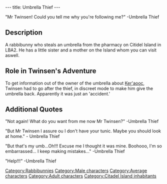 ---
title: Umbrella Thief
---

"Mr Twinsen! Could you tell me why you're following me?"
-Umbrella Thief

{{Character|
Name=Umbrella Theif|
Image=Thief.JPG|
Race=[[Rabbibunny]]|
Gender=Male|
Size=Medium|
Age=Young Adult}}

==Description==

A rabbibunny who steals an umbrella from the pharmacy on Citidel Island in LBA2. He has a little sister and a mother on the Island whom you can visit aswell.

==Role in Twinsen's Adventure==

To get information out of the owner of the umbrella about [[Ker'aooc]], Twinsen had to go after the thief, in discreet mode to make him give the umbrella back. Apparently it was just an 'accident.'

==Additional Quotes==

"Not again! What do you want from me now Mr Twinsen?"
-Umbrella Thief

"But Mr Twinsen I assure ou I don't have your tunic. Maybe you should look at home."
- Umbrella Thief

"But that's my umb...Oh!!! Excuse me I thought it was mine. Boohooo, I'm so embarrassed... I keep making mistakes..."
-Umbrella Thief

"Help!!!"
-Umbrella Thief

[[Category:Rabbibunnies]]
[[Category:Male characters]]
[[Category:Average characters]]
[[Category:Adult characters]]
[[Category:Citadel Island inhabitants]]